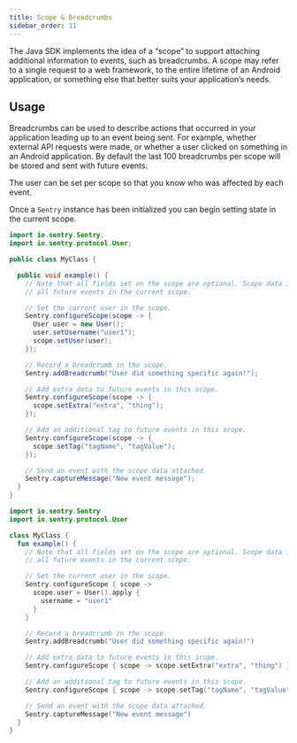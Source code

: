 ```yaml
---
title: Scope & Breadcrumbs
sidebar_order: 11
---
```


The Java SDK implements the idea of a “scope” to support attaching additional information to events, such as breadcrumbs. A scope may refer to a single request to a web framework, to the entire lifetime of an Android application, or something else that better suits your application’s needs.

## Usage

Breadcrumbs can be used to describe actions that occurred in your application leading up to an event being sent. For example, whether external API requests were made, or whether a user clicked on something in an Android application. By default the last 100 breadcrumbs per scope will be stored and sent with future events.

The user can be set per scope so that you know who was affected by each event.

Once a `Sentry` instance has been initialized you can begin setting state in the current scope.

```java {tabTitle:Java}
import io.sentry.Sentry;
import io.sentry.protocol.User;

public class MyClass {

  public void example() {
    // Note that all fields set on the scope are optional. Scope data is copied onto
    // all future events in the current scope.

    // Set the current user in the scope.
    Sentry.configureScope(scope -> {
      User user = new User();
      user.setUsername("user1");
      scope.setUser(user);
    });

    // Record a breadcrumb in the scope.
    Sentry.addBreadcrumb("User did something specific again!");

    // Add extra data to future events in this scope.
    Sentry.configureScope(scope -> {
      scope.setExtra("extra", "thing");
    });

    // Add an additional tag to future events in this scope.
    Sentry.configureScope(scope -> {
      scope.setTag("tagName", "tagValue");
    });

    // Send an event with the scope data attached.
    Sentry.captureMessage("New event message");
  }
}
```

```kotlin {tabTitle:Kotlin}
import io.sentry.Sentry
import io.sentry.protocol.User

class MyClass {
  fun example() {
    // Note that all fields set on the scope are optional. Scope data is copied onto
    // all future events in the current scope.

    // Set the current user in the scope.
    Sentry.configureScope { scope ->
      scope.user = User().apply {
        username = "user1"
      }
    }

    // Record a breadcrumb in the scope.
    Sentry.addBreadcrumb("User did something specific again!")

    // Add extra data to future events in this scope.
    Sentry.configureScope { scope -> scope.setExtra("extra", "thing") }

    // Add an additional tag to future events in this scope.
    Sentry.configureScope { scope -> scope.setTag("tagName", "tagValue") }

    // Send an event with the scope data attached.
    Sentry.captureMessage("New event message")
  }
}
```
